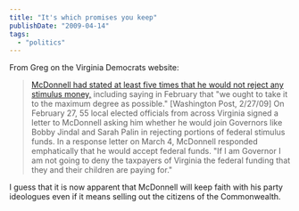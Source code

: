 ```yaml
---
title: "It's which promises you keep"
publishDate: "2009-04-14"
tags: 
  - "politics"
---
```


From Greg on the Virginia Democrats website:[](http://www.vademocrats.org/news/items/mcdonnell_breaks_promise_on_stimulus_funds/)

> [McDonnell had stated at least five times that he would not reject any stimulus money,](http://www.vademocrats.org/news/items/mcdonnell_breaks_promise_on_stimulus_funds/) including saying in February that "we ought to take it to the maximum degree as possible." \[Washington Post, 2/27/09\] On February 27, 55 local elected officials from across Virginia signed a letter to McDonnell asking him whether he would join Governors like Bobby Jindal and Sarah Palin in rejecting portions of federal stimulus funds. In a response letter on March 4, McDonnell responded emphatically that he would accept federal funds. "If I am Governor I am not going to deny the taxpayers of Virginia the federal funding that they and their children are paying for."

I guess that it is now apparent that McDonnell will keep faith with his party ideologues even if it means selling out the citizens of the Commonwealth.
